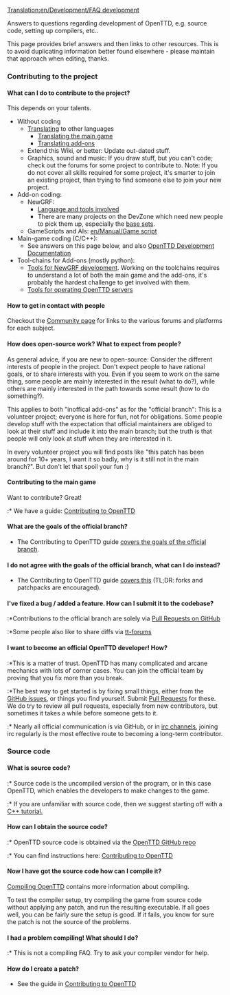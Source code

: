 [[Translation:en/Development/FAQ development]]
{{en/FAQmenu}}

Answers to questions regarding development of OpenTTD, e.g. source code, setting up compilers, etc..

This page provides brief answers and then links to other resources.  This is to avoid duplicating information better found elsewhere - please maintain that approach when editing, thanks.

===Contributing to the project===
====What can I do to contribute to the project?====
This depends on your talents.
* Without coding
** [[en/Archive/Community/Internationalization|Translating]] to other languages
*** [https://translator.openttd.org Translating the main game]
*** [https://translator.openttdcoop.org Translating add-ons]
** Extend this Wiki, or better: Update out-dated stuff.
** Graphics, sound and music: If you draw stuff, but you can't code; check out the forums for some project to contribute to. Note: If you do not cover all skills required for some project, it's smarter to join an existing project, than trying to find someone else to join your new project.
* Add-on coding:
** NewGRF:
*** [[en/Development/NewGRF/Development Tools|Language and tools involved]]
*** There are many projects on the DevZone which need new people to pick them up, especially the [https://dev.openttdcoop.org/projects/basedata base sets].
** GameScripts and AIs: [[en/Manual/Game script]]
* Main-game coding (C/C++):
** See answers on this page below, and also [[en/Development/Main Page|OpenTTD Development Documentation]]
* Tool-chains for Add-ons (mostly python):
** [https://dev.openttdcoop.org/projects/grf-tools Tools for NewGRF development]. Working on the toolchains requires to understand a lot of both the main game and the add-ons, it's probably the hardest challenge to get involved with them.
** [https://dev.openttdcoop.org/projects/admintools Tools for operating OpenTTD servers]

====How to get in contact with people====
Checkout the [[en/Community/Community|Community page]] for links to the various forums and platforms for each subject.

====How does open-source work? What to expect from people?====
As general advice, if you are new to open-source: Consider the different interests of people in the project.
Don't expect people to have rational goals, or to share interests with you.
Even if you seem to work on the same thing, some people are mainly interested in the result (what to do?), while others are mainly
interested in the path towards some result (how to do something?).

This applies to both "inoffical add-ons" as for the "official branch":
This is a volunteer project; everyone is here for fun, not for obligations.
Some people develop stuff with the expectation that official maintainers are obliged to look at their stuff and include it
into the main branch; but the truth is that people will only look at stuff when they are interested in it.

In every volunteer project you will find posts like "this patch has been around for 10+ years, I want it so badly, why is it still not in the main branch?".
But don't let that spoil your fun :)

====Contributing to the main game====
Want to contribute?  Great!  

:* We have a guide: [https://github.com/OpenTTD/OpenTTD/blob/master/CONTRIBUTING.md Contributing to OpenTTD]

====What are the goals of the official branch?====

* The Contributing to OpenTTD guide [https://github.com/OpenTTD/OpenTTD/blob/master/CONTRIBUTING.md#project-goals covers the goals of the official branch].

====I do not agree with the goals of the official branch, what can I do instead?====

* The Contributing to OpenTTD guide [https://github.com/OpenTTD/OpenTTD/blob/master/CONTRIBUTING.md#i-do-not-agree-with-the-goals-of-the-offical-branch-what-can-i-do-instead covers this] (TL;DR: forks and patchpacks are encouraged).

====I've fixed a bug / added a feature. How can I submit it to the codebase?====
:*Contributions to the official branch are solely via [https://github.com/OpenTTD/OpenTTD/blob/master/CONTRIBUTING.md#pull-requests Pull Requests on GitHub]
:*Some people also like to share diffs via [http://www.tt-forums.net/viewforum.php?f=33 tt-forums]

====I want to become an official OpenTTD developer! How?====
:*This is a matter of trust. OpenTTD has many complicated and arcane mechanics with lots of corner cases. You can join the official team by proving that you fix more than you break.
:*The best way to get started is by fixing small things, either from the [https://github.com/OpenTTD/OpenTTD/issues GitHub issues], or things you find yourself.  Submit [https://github.com/OpenTTD/OpenTTD/blob/master/CONTRIBUTING.md#pull-requests Pull Requests] for these.  We do try to review all pull requests, especially from new contributors, but sometimes it takes a while before someone gets to it.
:* Nearly all official communication is via GitHub, or in [https://wiki.openttd.org/Irc irc channels], joining irc regularly is the most effective route to becoming a long-term contributor.

===Source code===
====What is source code?====
:* Source code is the uncompiled version of the program, or in this case OpenTTD, which enables the developers to make changes to the game.
:* If you are unfamiliar with source code, then we suggest starting off with a [http://www.google.com/search?q=C%2B%2B+tutorial C++ tutorial.]

====How can I obtain the source code?====
:* OpenTTD source code is obtained via the [https://github.com/OpenTTD/OpenTTD/ OpenTTD GitHub repo]
:* You can find instructions here: [https://github.com/OpenTTD/OpenTTD/blob/master/CONTRIBUTING.md#pull-requests Contributing to OpenTTD]

====Now I have got the source code how can I compile it?====

[[:Category:en/Compiling OpenTTD|Compiling OpenTTD]] contains more information about compiling.

To test the compiler setup, try compiling the game from source code without applying any patch, and run the resulting executable. If all goes well, you can be fairly sure the setup is good.
If it fails, you know for sure the patch is not the source of the problems.

====I had a problem compiling! What should I do?====
:* This is not a compiling FAQ. Try to ask your compiler vendor for help.

====How do I create a patch?====

* See the guide in [https://github.com/OpenTTD/OpenTTD/blob/master/CONTRIBUTING.md#pull-requests Contributing to OpenTTD]